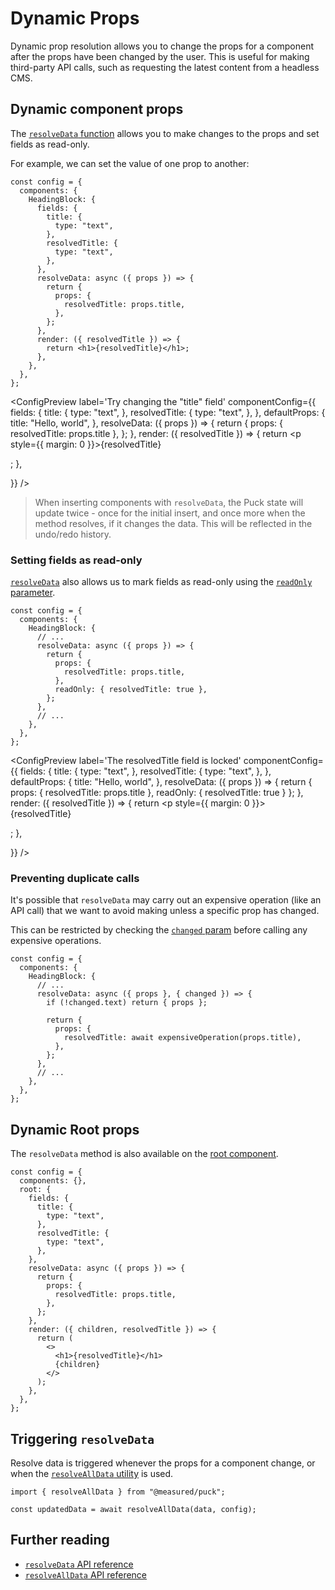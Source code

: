 
# Dynamic Props

Dynamic prop resolution allows you to change the props for a component after the props have been changed by the user. This is useful for making third-party API calls, such as requesting the latest content from a headless CMS.

## Dynamic component props

The [`resolveData` function](/docs/api-reference/configuration/component-config#resolvedatadata-params) allows you to make changes to the props and set fields as read-only.

For example, we can set the value of one prop to another:

```tsx {12-18} showLineNumbers copy
const config = {
  components: {
    HeadingBlock: {
      fields: {
        title: {
          type: "text",
        },
        resolvedTitle: {
          type: "text",
        },
      },
      resolveData: async ({ props }) => {
        return {
          props: {
            resolvedTitle: props.title,
          },
        };
      },
      render: ({ resolvedTitle }) => {
        return <h1>{resolvedTitle}</h1>;
      },
    },
  },
};
```

<ConfigPreview
  label='Try changing the "title" field'
  componentConfig={{
    fields: {
      title: {
        type: "text",
      },
      resolvedTitle: {
        type: "text",
      },
    },
    defaultProps: {
      title: "Hello, world",
    },
    resolveData: ({ props }) => {
      return {
        props: { resolvedTitle: props.title },
      };
    },
    render: ({ resolvedTitle }) => {
      return <p style={{ margin: 0 }}>{resolvedTitle}</p>;
    },

}}
/>

> When inserting components with `resolveData`, the Puck state will update twice - once for the initial insert, and once more when the method resolves, if it changes the data. This will be reflected in the undo/redo history.

### Setting fields as read-only

[`resolveData`](/docs/api-reference/configuration/component-config#resolvedatadata-params) also allows us to mark fields as read-only using the [`readOnly` parameter](/docs/api-reference/configuration/component-config#datareadonly-1).

```tsx {17} showLineNumbers copy
const config = {
  components: {
    HeadingBlock: {
      // ...
      resolveData: async ({ props }) => {
        return {
          props: {
            resolvedTitle: props.title,
          },
          readOnly: { resolvedTitle: true },
        };
      },
      // ...
    },
  },
};
```

<ConfigPreview
  label='The resolvedTitle field is locked'
  componentConfig={{
    fields: {
      title: {
        type: "text",
      },
      resolvedTitle: {
        type: "text",
      },
    },
    defaultProps: {
      title: "Hello, world",
    },
    resolveData: ({ props }) => {
      return {
        props: { resolvedTitle: props.title },
        readOnly: { resolvedTitle: true }
      };
    },
    render: ({ resolvedTitle }) => {
      return <p style={{ margin: 0 }}>{resolvedTitle}</p>;
    },

}}
/>

### Preventing duplicate calls

It's possible that `resolveData` may carry out an expensive operation (like an API call) that we want to avoid making unless a specific prop has changed.

This can be restricted by checking the [`changed` param](/docs/api-reference/configuration/component-config#paramschanged) before calling any expensive operations.

```tsx {6} showLineNumbers copy
const config = {
  components: {
    HeadingBlock: {
      // ...
      resolveData: async ({ props }, { changed }) => {
        if (!changed.text) return { props };

        return {
          props: {
            resolvedTitle: await expensiveOperation(props.title),
          },
        };
      },
      // ...
    },
  },
};
```

## Dynamic Root props

The `resolveData` method is also available on the [root component](/docs/api-reference/configuration/config#root).

```tsx showLineNumbers copy {12-18}
const config = {
  components: {},
  root: {
    fields: {
      title: {
        type: "text",
      },
      resolvedTitle: {
        type: "text",
      },
    },
    resolveData: async ({ props }) => {
      return {
        props: {
          resolvedTitle: props.title,
        },
      };
    },
    render: ({ children, resolvedTitle }) => {
      return (
        <>
          <h1>{resolvedTitle}</h1>
          {children}
        </>
      );
    },
  },
};
```

## Triggering `resolveData`

Resolve data is triggered whenever the props for a component change, or when the [`resolveAllData` utility](/docs/api-reference/functions/resolve-all-data) is used.

```tsx
import { resolveAllData } from "@measured/puck";

const updatedData = await resolveAllData(data, config);
```

## Further reading

- [`resolveData` API reference](/docs/api-reference/configuration/component-config#resolvedatadata-params)
- [`resolveAllData` API reference](/docs/api-reference/functions/resolve-all-data)
